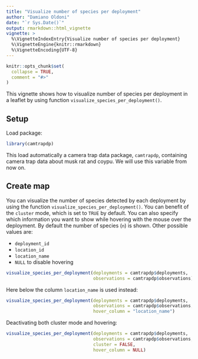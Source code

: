 ```yaml
---
title: "Visualize number of species per deployment"
author: "Damiano Oldoni"
date: "`r Sys.Date()`"
output: rmarkdown::html_vignette
vignette: >
  %\VignetteIndexEntry{Visualize number of species per deployment}
  %\VignetteEngine{knitr::rmarkdown}
  %\VignetteEncoding{UTF-8}
---
```


```r
knitr::opts_chunk$set(
  collapse = TRUE,
  comment = "#>"
)
```

This vignette shows how to visualize number of species per deployment in a leaflet by using function  `visualize_species_per_deployment()`.

## Setup

Load package:

```r
library(camtrapdp)
```

This load automatically a camera trap data package, `camtrapdp`, containing camera trap data about musk rat and coypu. We will use this variable from now on.

## Create map

You can visualize the number of species detected by each deployment by using the function `visualize_species_per_deployment()`. You can benefit of the `cluster` mode, which is set to `TRUE` by default. You can also specify which information you want to show while hovering with the mouse over the deployment. By default the number of species (`n`) is shown. Other possible values are:

- `deployment_id`
- `location_id`
- `location_name`
- `NULL` to disable hovering

```r
visualize_species_per_deployment(deployments = camtrapdp$deployments,
                                 observations = camtrapdp$observations)
```

Here below the column `location_name` is used instead:

```r
visualize_species_per_deployment(deployments = camtrapdp$deployments,
                                 observations = camtrapdp$observations,
                                 hover_column = "location_name")
```

Deactivating both cluster mode and hovering:

```r
visualize_species_per_deployment(deployments = camtrapdp$deployments,
                                 observations = camtrapdp$observations,
                                 cluster = FALSE,
                                 hover_column = NULL)
```

